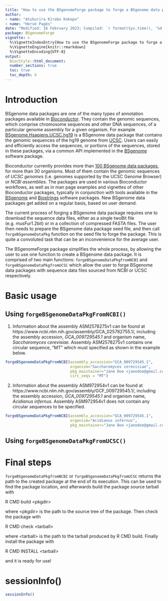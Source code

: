 ```yaml
---
title: "How to use the BSgenomeForge package to forge a BSgenome data package"
author:
- name: "Atuhurira Kirabo Kakopo"
- name: "Hervé Pagès"
date: "Modified: 16 February 2023; Compiled: `r format(Sys.time(), '%d %B, %Y')`"
package: BSgenomeForge
vignette: >
  %\VignetteIndexEntry{How to use the BSgenomeForge package to forge a BSgenome data package}
  %\VignetteEngine{knitr::rmarkdown}
  %\VignetteEncoding{UTF-8}
output:
  BiocStyle::html_document:
  number_sections: true
  toc: true
  toc_depth: 4
---
```


# Introduction

BSgenome data packages are one of the many types of annotation packages
available in [*Bioconductor*](https://bioconductor.org). They contain the
genomic sequences, which comprise chromosome sequences and other DNA sequences,
of a particular genome assembly for a given organism. For example
[BSgenome.Hsapiens.UCSC.hg19](https://bioconductor.org/packages/BSgenome.Hsapiens.UCSC.hg19/)
is a BSgenome data package that contains the genomic sequences of the hg19
genome from [UCSC](https://genome.ucsc.edu/cgi-bin/hgGateway). Users can easily
and efficiently access the sequences, or portions of the sequences, stored in
these packages, via a common API implemented in the
[BSgenome](https://bioconductor.org/packages/BSgenome/) software package.

Bioconductor currently provides more than [100 BSgenome data packages](https://bioconductor.org/packages/release/BiocViews.html#___BSgenome),
for more than 30 organisms. Most of them contain the genomic sequences of
_UCSC genomes_ (i.e. genomes supported by the UCSC Genome Browser) or
_NCBI assemblies_. The packages are used in various Bioconductor workflows, as
well as in man page examples and vignettes of other Bioconductor packages,
typically in conjunction with tools available in the
[BSgenome](https://github.com/Bioconductor/BSgenome) and
[Biostrings](https://bioconductor.org/packages/Biostrings) software packages.
New BSgenome data packages get added on a regular basis, based on user demand.

The current process of forging a BSgenome data package requires one to download
the sequence data files, either as a single twoBit file (e.g. musFur1.2bit) or
in a collection of compressed FASTA files. The user then needs to prepare the
BSgenome data package seed file, and then call `forgeBSgenomeDataPkg` function
on the seed file to forge the package. This is quite a convoluted task that can
be an inconvenience for the average user.

The BSgenomeForge package simplifies the whole process, by allowing the user to
use one function to create a BSgenome data package. It is comprised of two main
functions: `forgeBSgenomeDataPkgfromNCBI` and `forgeBSgenomeDataPkgfromUCSC`
which allow the user to forge BSgenome data packages with sequence data files
sourced from NCBI or UCSC respectively.

# Basic usage

## Using `forgeBSgenomeDataPkgFromNCBI()`

1. Information about the assembly ASM2578275v1 can be found at https://www.ncbi.nlm.nih.gov/assembly/GCA_025782755.1/, including the assembly
accession, *GCA_009729545.1* and organism name, *Saccharomyces cerevisiae*.
Assembly ASM2578275v1 contains one circular sequence, "MT" which must specified
as shown in the example below.

```r
forgeBSgenomeDataPkgFromNCBI(assembly_accession="GCA_009729545.1",
                             organism="Saccharomyces cerevisiae",
                             pkg_maintainer="Jane Doe <janedoe@gmail.com>",
                             circ_seqs = "MT")
```

2. Information about the assembly ASM972954v1 can be found at https://www.ncbi.nlm.nih.gov/assembly/GCF_009729545.1/, including the assembly
accession, *GCA_009729545.1* and organism name, *Acidianus infernus*. Assembly
ASM972954v1 does not contain any circular sequences to be specified. 

```r
forgeBSgenomeDataPkgFromNCBI(assembly_accession="GCA_009729545.1",
                             organism="Acidianus infernus",
                             pkg_maintainer="Jane Doe <janedoe@gmail.com>")
```

## Using `forgeBSgenomeDataPkgFromUCSC()`

# Final steps

`forgeBSgenomeDataPkgfromNCBI` or `forgeBSgenomeDataPkgfromUCSC` returns the
path to the created package at the end of its execution. This can be used to
find the package location, and afterwards build the package source tarball with

R CMD build \<pkgdir\>

where \<pkgdir\> is the path to the source tree of the package. Then check the
package with

R CMD check \<tarball\>

where \<tarball\> is the path to the tarball produced by R CMD build. Finally
install the package with

R CMD INSTALL \<tarball\>

and it is ready for use!

# sessionInfo()

```r
sessionInfo()
```

